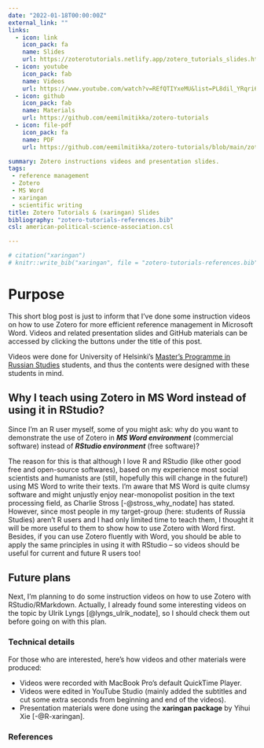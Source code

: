 ```yaml
---
date: "2022-01-18T00:00:00Z"
external_link: ""
links:
  - icon: link
    icon_pack: fa
    name: Slides
    url: https://zoterotutorials.netlify.app/zotero_tutorials_slides.html?fbclid=IwAR2FzkhPhB5_I6RdkuCyw21YcI9jrJkRGnbC-NAZWIvpAvDg6U1i_vWa0KE#1
  - icon: youtube
    icon_pack: fab
    name: Videos
    url: https://www.youtube.com/watch?v=REfQTIYxeMU&list=PL8dil_YRqri670TX9LOzb3NDwKSCuf8ro
  - icon: github
    icon_pack: fab
    name: Materials
    url: https://github.com/eemilmitikka/zotero-tutorials
  - icon: file-pdf
    icon_pack: fa
    name: PDF
    url: https://github.com/eemilmitikka/zotero-tutorials/blob/main/zotero_tutorials_slides.pdf

summary: Zotero instructions videos and presentation slides.
tags:
 - reference management
 - Zotero
 - MS Word
 - xaringan
 - scientific writing
title: Zotero Tutorials & (xaringan) Slides
bibliography: "zotero-tutorials-references.bib"
csl: american-political-science-association.csl

---
```


```r
# citation("xaringan")
# knitr::write_bib("xaringan", file = "zotero-tutorials-references.bib")
```


# Purpose

This short blog post is just to inform that I've done some instruction videos on how to use Zotero for more efficient reference management in Microsoft Word. Videos and related presentation slides and GitHub materials can be accessed by clicking the buttons under the title of this post.

Videos were done for University of Helsinki's [Master's Programme in Russian Studies](https://www.helsinki.fi/en/degree-programmes/russian-studies-masters-programme) students, and thus the contents were designed with these students in mind.


## Why I teach using Zotero in MS Word instead of using it in RStudio?

Since I'm an R user myself, some of you might ask: why do you want to demonstrate the use of Zotero in ***MS Word environment*** (commercial software) instead of ***RStudio environment*** (free software)?

The reason for this is that although I love R and RStudio (like other good free and open-source softwares), based on my experience most social scientists and humanists are (still, hopefully this will change in the future!) using MS Word to write their texts. I'm aware that MS Word is quite clumsy software and might unjustly enjoy near-monopolist position in the text processing field, as Charlie Stross [-@stross_why_nodate] has stated. However, since most people in my target-group (here: students of Russia Studies) aren't R users and I had only limited time to teach them, I thought it will be more useful to them to show how to use Zotero with Word first. Besides, if you can use Zotero fluently with Word, you should be able to apply the same principles in using it with RStudio -- so videos should be useful for current and future R users too!

## Future plans

Next, I'm planning to do some instruction videos on how to use Zotero with RStudio/RMarkdown. Actually, I already found some interesting videos on the topic by Ulrik Lyngs [@lyngs_ulrik_nodate], so I should check them out before going on with this plan.


### Technical details

For those who are interested, here's how videos and other materials were produced:

* Videos were recorded with MacBook Pro's default QuickTime Player.
* Videos were edited in YouTube Studio (mainly added the subtitles and cut some extra seconds from beginning and end of the videos).
* Presentation materials were done using the **xaringan package** by Yihui Xie [-@R-xaringan].

### References
